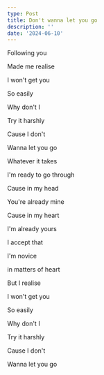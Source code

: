 ```yaml
---
type: Post
title: Don't wanna let you go
description: ''
date: '2024-06-10'
---
```

Following you 


Made me realise 


I won't get you 


So easily 


Why don't I 


Try it harshly 


Cause I don't 


Wanna let you go 


Whatever it takes 


I'm ready to go through 


Cause in my head 


You're already mine 


Cause in my heart 


I'm already yours 


I accept that 


I'm novice 


in matters of heart 


But I realise


I won't get you 


So easily 


Why don't I 


Try it harshly 


Cause I don't 


Wanna let you go 
